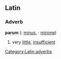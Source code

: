 ==Latin==
===Adverb===
'''parum''' ({{compar}}: [[minus]], {{super}}: [[minime]])
# very [[little]], [[insufficient]]

[[Category:Latin adverbs]]